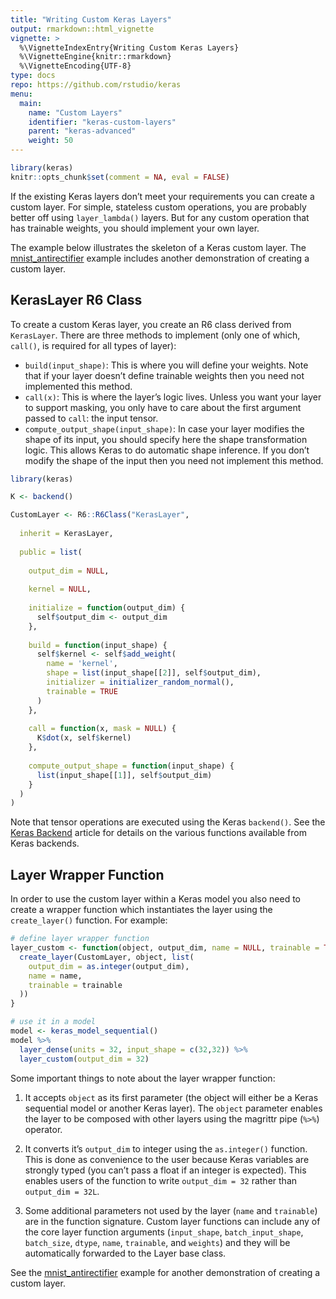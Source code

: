 ```yaml
---
title: "Writing Custom Keras Layers"
output: rmarkdown::html_vignette
vignette: >
  %\VignetteIndexEntry{Writing Custom Keras Layers} 
  %\VignetteEngine{knitr::rmarkdown} 
  %\VignetteEncoding{UTF-8}
type: docs
repo: https://github.com/rstudio/keras
menu:
  main:
    name: "Custom Layers"
    identifier: "keras-custom-layers"
    parent: "keras-advanced"
    weight: 50
---
```


```r
library(keras)
knitr::opts_chunk$set(comment = NA, eval = FALSE)
```


If the existing Keras layers don't meet your requirements you can create a custom layer. For simple, stateless custom operations, you are probably better off using `layer_lambda()` layers. But for any custom operation that has trainable weights, you should implement your own layer. 

The example below illustrates the skeleton of a Keras custom layer. The [mnist_antirectifier](examples/mnist_antirectifier.html) example includes another demonstration of creating a custom layer.

## KerasLayer R6 Class

To create a custom Keras layer, you create an R6 class derived from `KerasLayer`. There are three methods to implement (only one of which, `call()`, is required for all types of layer):

- `build(input_shape)`: This is where you will define your weights. Note that if your layer doesn't define trainable weights then you need not implemented this method.
- `call(x)`: This is where the layer's logic lives. Unless you want your layer to support masking, you only have to care about the first argument passed to `call`: the input tensor.
- `compute_output_shape(input_shape)`: In case your layer modifies the shape of its input, you should specify here the shape transformation logic. This allows Keras to do automatic shape inference. If you don't modify the shape of the input then you need not implement this method.

```r
library(keras)

K <- backend()

CustomLayer <- R6::R6Class("KerasLayer",
                                  
  inherit = KerasLayer,
  
  public = list(
    
    output_dim = NULL,
    
    kernel = NULL,
    
    initialize = function(output_dim) {
      self$output_dim <- output_dim
    },
    
    build = function(input_shape) {
      self$kernel <- self$add_weight(
        name = 'kernel', 
        shape = list(input_shape[[2]], self$output_dim),
        initializer = initializer_random_normal(),
        trainable = TRUE
      )
    },
    
    call = function(x, mask = NULL) {
      K$dot(x, self$kernel)
    },
    
    compute_output_shape = function(input_shape) {
      list(input_shape[[1]], self$output_dim)
    }
  )
)
```

Note that tensor operations are executed using the Keras `backend()`. See the [Keras Backend](backend.html) article for details on the various functions available from Keras backends.

## Layer Wrapper Function

In order to use the custom layer within a Keras model you also need to create a wrapper function which instantiates the layer using the `create_layer()` function. For example:

```r
# define layer wrapper function
layer_custom <- function(object, output_dim, name = NULL, trainable = TRUE) {
  create_layer(CustomLayer, object, list(
    output_dim = as.integer(output_dim),
    name = name,
    trainable = trainable
  ))
}

# use it in a model
model <- keras_model_sequential()
model %>% 
  layer_dense(units = 32, input_shape = c(32,32)) %>% 
  layer_custom(output_dim = 32)
```

Some important things to note about the layer wrapper function:

1) It accepts `object` as its first parameter (the object will either be a Keras sequential model or another Keras layer). The `object` parameter enables the layer to be composed with other layers using the magrittr pipe (`%>%`) operator.

2) It converts it's `output_dim` to integer using the `as.integer()` function. This is done as convenience to the user because Keras variables are strongly typed (you can't pass a float if an integer is expected). This enables users of the function to write `output_dim = 32` rather than `output_dim = 32L`.

3) Some additional parameters not used by the layer (`name` and `trainable`) are in the function signature. Custom layer functions can include any of the core layer function arguments (`input_shape`,
`batch_input_shape`, `batch_size`, `dtype`, `name`, `trainable`, and `weights`) and they will be automatically forwarded to the Layer base class.

See the [mnist_antirectifier](examples/mnist_antirectifier.html) example for another demonstration of creating a custom layer.


